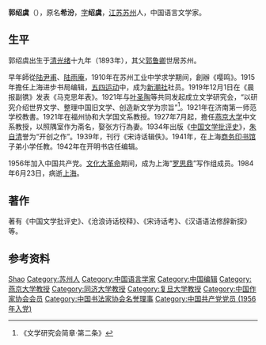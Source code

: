 '''郭绍虞'''（{{bd|1893年|12月21日|1984年|6月23日}}），原名'''希汾'''，[[表字|字]]'''绍虞'''，[[江苏省|江苏]][[苏州市|苏州]]人，中国语言文学家。

== 生平 ==
郭绍虞出生于[[清|清]][[光绪|光绪]]十九年（1893年），其父[[郭鲁卿|郭鲁卿]]世居苏州。

早年師從[[陆尹甫|陆尹甫]]、[[陆雨庵|陆雨庵]]，1910年在苏州工业中学求学期间，創辦《嘤鸣》。1915年擔任上海进步书局编辑，[[五四运动|五四运动]]中，成为[[新潮社|新潮社]]社员。1919年12月1日在《晨报副镌》发表《马克思年表》。1921年与[[叶圣陶|叶圣陶]]等共同发起成立文学研究会，“以研究介绍世界文学、整理中国旧文学、创造新文学为宗旨”<ref>《文学研究会简章·第二条》</ref>。1921年在济南第一师范学校教書。1921年在福州协和大学国文系教授。1927年7月起，擔任[[燕京大学|燕京大学]]中文系教授，以照隅室作为斋名，娶张方行為妻。1934年出版《[[中国文学批评史|中国文学批评史]]》，[[朱自清|朱自清]]誉为“开创之作”。1939年，刊行《宋诗话辑佚》。1941年，在上海[[商务印书馆|商务印书馆]]子弟小学任教。1942年在开明书店任编辑。

1956年加入中国共产党。[[文化大革命|文化大革命]]期间，成为上海“[[罗思鼎|罗思鼎]]”写作组成员。1984年6月23日，病逝[[上海|上海]]。

== 著作 ==
著有《中国文学批评史》、《沧浪诗话校释》、《宋诗话考》、《汉语语法修辞新探》等。

== 参考资料 ==
{{reflist}}

{{中国近现代文学}}
{{中国作家协会第三届理事会}}
{{中国书法家协会第一届理事会}}
{{中国文学艺术界联合会第四届全国委员会}}

{{Authority control}}
{{DEFAULTSORT:Guo郭}}
[[Category:郭姓|Shao]]
[[Category:苏州人|Category:苏州人]]
[[Category:中国语言学家|Category:中国语言学家]]
[[Category:中国编辑|Category:中国编辑]]
[[Category:燕京大学教授|Category:燕京大学教授]]
[[Category:同济大学教授|Category:同济大学教授]]
[[Category:复旦大学教授|Category:复旦大学教授]]
[[Category:中国作家协会会员|Category:中国作家协会会员]]
[[Category:中国书法家协会名誉理事|Category:中国书法家协会名誉理事]]
[[Category:中国共产党党员_(1956年入党)|Category:中国共产党党员 (1956年入党)]]